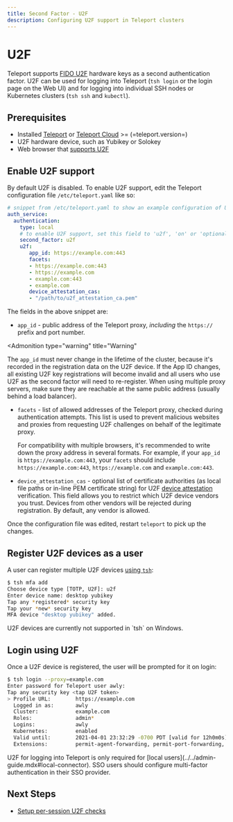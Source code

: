 ```yaml
---
title: Second Factor - U2F
description: Configuring U2F support in Teleport clusters
---
```


# U2F

Teleport supports [FIDO U2F](https://www.yubico.com/about/background/fido/)
hardware keys as a second authentication factor. U2F can be used for logging
into Teleport (`tsh login` or the login page on the Web UI) and for logging
into individual SSH nodes or Kubernetes clusters (`tsh ssh` and `kubectl`).

## Prerequisites

- Installed [Teleport](../getting-started.mdx) or [Teleport Cloud](../../cloud/introduction.mdx) >= (=teleport.version=)
- U2F hardware device, such as Yubikey or Solokey
- Web browser that [supports U2F](https://caniuse.com/u2f)

## Enable U2F support

By default U2F is disabled. To enable U2F support, edit the Teleport
configuration file `/etc/teleport.yaml` like so:

```yaml
# snippet from /etc/teleport.yaml to show an example configuration of U2F:
auth_service:
  authentication:
    type: local
    # to enable U2F support, set this field to 'u2f', 'on' or 'optional'
    second_factor: u2f
    u2f:
       app_id: https://example.com:443
       facets:
       - https://example.com:443
       - https://example.com
       - example.com:443
       - example.com
       device_attestation_cas:
       - "/path/to/u2f_attestation_ca.pem"
```

The fields in the above snippet are:

- `app_id` - public address of the Teleport proxy, *including* the `https://`
  prefix and port number.

<Admonition
  type="warning"
  title="Warning"
>
  The `app_id` must never change in the lifetime of the cluster, because it's
  recorded in the registration data on the U2F device. If the App ID changes,
  all existing U2F key registrations will become invalid and all users who use
  U2F as the second factor will need to re-register. When using multiple proxy
  servers, make sure they are reachable at the same public address (usually
  behind a load balancer).
</Admonition>

- `facets` - list of allowed addresses of the Teleport proxy, checked during
  authentication attempts. This list is used to prevent malicious websites and
  proxies from requesting U2F challenges on behalf of the legitimate proxy.

  For compatibility with multiple browsers, it's recommended to write down the
  proxy address in several formats. For example, if your `app_id` is
  `https://example.com:443`, your `facets` should include
  `https://example.com:443`, `https://example.com` and `example.com:443`.

- `device_attestation_cas` - optional list of certificate authorities (as local
  file paths or in-line PEM certificate string) for U2F [device
  attestation](https://fidoalliance.org/specs/fido-u2f-v1.0-nfc-bt-amendment-20150514/fido-u2f-overview.html#verifying-that-a-u2f-device-is-genuine)
  verification. This field allows you to restrict which U2F device vendors you
  trust. Devices from other vendors will be rejected during registration. By
  default, any vendor is allowed.

Once the configuration file was edited, restart `teleport` to pick up the
changes.

## Register U2F devices as a user

A user can register multiple U2F devices [using
`tsh`](../../cli-docs.mdx#tsh-mfa-add):

```bash
$ tsh mfa add
Choose device type [TOTP, U2F]: u2f
Enter device name: desktop yubikey
Tap any *registered* security key
Tap your *new* security key
MFA device "desktop yubikey" added.
```

<Admonition type="warning" title="Windows support">
  U2F devices are currently not supported in `tsh` on Windows.
</Admonition>

## Login using U2F

Once a U2F device is registered, the user will be prompted for it on login:

```sh
$ tsh login --proxy=example.com
Enter password for Teleport user awly:
Tap any security key <tap U2F token>
> Profile URL:        https://example.com
  Logged in as:       awly
  Cluster:            example.com
  Roles:              admin*
  Logins:             awly
  Kubernetes:         enabled
  Valid until:        2021-04-01 23:32:29 -0700 PDT [valid for 12h0m0s]
  Extensions:         permit-agent-forwarding, permit-port-forwarding, permit-pty
```

<Admonition type="note">
U2F for logging into Teleport is only required for [local
users](../../admin-guide.mdx#local-connector). SSO users should configure
multi-factor authentication in their SSO provider.
</Admonition>

## Next Steps

- [Setup per-session U2F checks](per-session-mfa.mdx)
